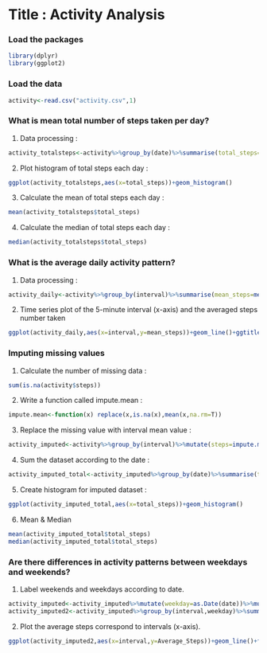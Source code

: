 Title : Activity Analysis 
=======
### Load the packages
```r
library(dplyr)
library(ggplot2)
```
### Load the data
```r
activity<-read.csv("activity.csv",1)
```

### What is mean total number of steps taken per day?

1. Data processing : 
```r
activity_totalsteps<-activity%>%group_by(date)%>%summarise(total_steps=sum(steps,na.rm=T))%>%filter(total_steps!=0)
```

2. Plot histogram of total steps each day : 
```r
ggplot(activity_totalsteps,aes(x=total_steps))+geom_histogram()
```

3. Calculate the mean of total steps each day :
```r
mean(activity_totalsteps$total_steps)
```

4. Calculate the median of total steps each day :
```r
median(activity_totalsteps$total_steps)
```

### What is the average daily activity pattern?

1. Data processing : 
```r
activity_daily<-activity%>%group_by(interval)%>%summarise(mean_steps=mean(steps,na.rm=T))
```

2. Time series plot of the 5-minute interval (x-axis) and the averaged steps number taken
```r
ggplot(activity_daily,aes(x=interval,y=mean_steps))+geom_line()+ggtitle("Daily Activity Pattern")+theme(plot.title=element_text(size=18,hjust=0.5))
```

### Imputing missing values

1. Calculate the number of missing data :
```r
sum(is.na(activity$steps))
```

2. Write a function called impute.mean : 
```r
impute.mean<-function(x) replace(x,is.na(x),mean(x,na.rm=T))
```

3. Replace the missing value with interval mean value :
```r
activity_imputed<-activity%>%group_by(interval)%>%mutate(steps=impute.mean(steps))
```

4. Sum the dataset according to the date :
```r
activity_imputed_total<-activity_imputed%>%group_by(date)%>%summarise(total_steps=sum(steps))
```

5. Create histogram for imputed dataset :
```r
ggplot(activity_imputed_total,aes(x=total_steps))+geom_histogram()
```

6. Mean & Median
```r
mean(activity_imputed_total$total_steps)
median(activity_imputed_total$total_steps)
```


### Are there differences in activity patterns between weekdays and weekends?

1. Label weekends and weekdays according to date.
```r
activity_imputed<-activity_imputed%>%mutate(weekday=as.Date(date))%>%mutate(weekday=weekdays(weekday))%>%mutate(weekday=factor(weekday%in%c("Saturday","Sunday"),levels=c(TRUE,FALSE),labels=c("Weekend","Weekday")))
activity_imputed2<-activity_imputed%>%group_by(interval,weekday)%>%summarise(Average_Steps=mean(steps))
```
2. Plot the average steps correspond to intervals (x-axis).
```r
ggplot(activity_imputed2,aes(x=interval,y=Average_Steps))+geom_line()+facet_grid(weekday~.)
```
